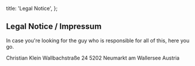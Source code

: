 
  title: 'Legal Notice',
};

## Legal Notice / Impressum

In case you're looking for the guy who is responsible for all of this, here you go.

Christian Klein
Wallbachstraße 24
5202 Neumarkt am Wallersee
Austria

